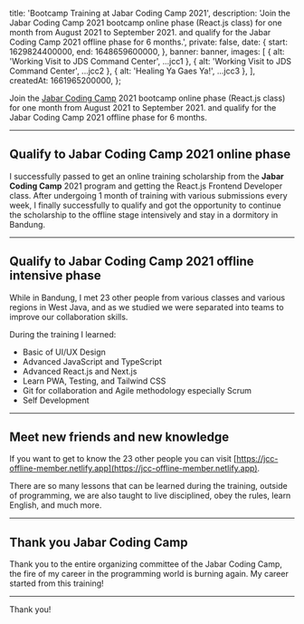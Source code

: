 
  title: 'Bootcamp Training at Jabar Coding Camp 2021',
  description:
    'Join the Jabar Coding Camp 2021 bootcamp online phase (React.js class) for one month from August 2021 to September 2021. and qualify for the Jabar Coding Camp 2021 offline phase for 6 months.',
  private: false,
  date: {
    start: 1629824400000,
    end: 1648659600000,
  },
  banner: banner,
  images: [
    { alt: 'Working Visit to JDS Command Center', ...jcc1 },
    { alt: 'Working Visit to JDS Command Center', ...jcc2 },
    { alt: 'Healing Ya Gaes Ya!', ...jcc3 },
  ],
  createdAt: 1661965200000,
};

Join the [Jabar Coding Camp](https://jabarcodingcamp.jabarprov.go.id) 2021 bootcamp online phase (React.js class) for one month from August 2021 to September 2021. and qualify for the Jabar Coding Camp 2021 offline phase for 6 months.

---

## Qualify to Jabar Coding Camp 2021 online phase

I successfully passed to get an online training scholarship from the **Jabar Coding Camp** 2021 program and getting the React.js Frontend Developer class. After undergoing 1 month of training with various submissions every week, I finally successfully to qualify and got the opportunity to continue the scholarship to the offline stage intensively and stay in a dormitory in Bandung.

---

## Qualify to Jabar Coding Camp 2021 offline intensive phase

While in Bandung, I met 23 other people from various classes and various regions in West Java, and as we studied we were separated into teams to improve our collaboration skills.

During the training I learned:

- Basic of UI/UX Design
- Advanced JavaScript and TypeScript
- Advanced React.js and Next.js
- Learn PWA, Testing, and Tailwind CSS
- Git for collaboration and Agile methodology especially Scrum
- Self Development

---

## Meet new friends and new knowledge

If you want to get to know the 23 other people you can visit [https://jcc-offline-member.netlify.app](https://jcc-offline-member.netlify.app).

There are so many lessons that can be learned during the training, outside of programming, we are also taught to live disciplined, obey the rules, learn English, and much more.

---

## Thank you Jabar Coding Camp

Thank you to the entire organizing committee of the Jabar Coding Camp, the fire of my career in the programming world is burning again. My career started from this training!

---

Thank you!
